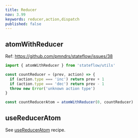 ```yaml
---
title: Reducer
nav: 3.99
keywords: reducer,action,dispatch
published: false
---
```


## atomWithReducer

Ref: https://github.com/pmndrs/stateflow/issues/38

```js
import { atomWithReducer } from 'stateflow/utils'

const countReducer = (prev, action) => {
  if (action.type === 'inc') return prev + 1
  if (action.type === 'dec') return prev - 1
  throw new Error('unknown action type')
}

const countReducerAtom = atomWithReducer(0, countReducer)
```

<CodeSandbox id="g3tsx" />

## useReducerAtom

See [useReducerAtom](../recipes/use-reducer-atom.mdx) recipe.

